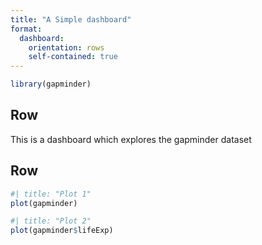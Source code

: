 ```yaml
---
title: "A Simple dashboard"
format: 
  dashboard:
    orientation: rows
    self-contained: true
---
```


```r
library(gapminder)
```

## Row
This is a dashboard which explores the gapminder dataset

## Row
```r
#| title: "Plot 1"
plot(gapminder)
```

```r
#| title: "Plot 2"
plot(gapminder$lifeExp)
```

